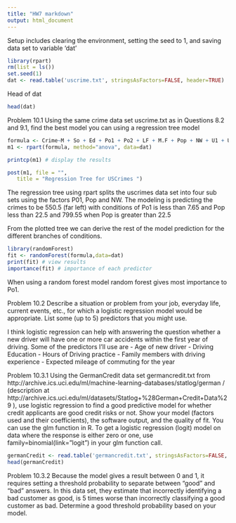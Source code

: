 ```yaml
---
title: "HW7 markdown"
output: html_document
---
```


Setup includes clearing the environment, setting the seed to 1, and saving data set to variable 'dat'

```r
library(rpart)
rm(list = ls())
set.seed(1)
dat <- read.table('uscrime.txt', stringsAsFactors=FALSE, header=TRUE)
```

Head of dat
```r
head(dat)
```

Problem 10.1
Using the same crime data set uscrime.txt as in Questions 8.2 and 9.1, find the best model you can using
a regression tree model
```r
formula <- Crime~M + So + Ed + Po1 + Po2 + LF + M.F + Pop + NW + U1 + U2 + Wealth + Ineq + Prob + Time
m1 <- rpart(formula, method="anova", data=dat)

printcp(m1) # display the results

post(m1, file = "", 
   title = "Regression Tree for USCrimes ")
```

The regression tree using rpart splits the uscrimes data set into four sub sets using the factors P01, Pop and NW. 
The modeling is predicting the crimes to be 550.5 (far left) with conditions of Po1 is less than 7.65 and Pop less than 22.5 and 799.55 when Pop is greater than 22.5

From the plotted tree we can derive the rest of the model prediction for the different branches of conditions.

```r
library(randomForest)
fit <- randomForest(formula,data=dat)
print(fit) # view results 
importance(fit) # importance of each predictor
```

When using a random forest model random forest gives most importance to Po1.

Problem 10.2
Describe a situation or problem from your job, everyday life, current events, etc., for which a logistic regression model would be appropriate. List some (up to 5) predictors that you might use.

I think logistic regression can help with answering the question whether a new driver will have one or more car accidents within the first year of driving.
Some of the predictors I'll use are
- Age of new driver
- Driving Education 
- Hours of Driving practice
- Family members with driving experience
- Expected mileage of commuting for the year


Problem 10.3.1
Using the GermanCredit data set germancredit.txt from http://archive.ics.uci.edu/ml/machine-learning-databases/statlog/german / (description at http://archive.ics.uci.edu/ml/datasets/Statlog+%28German+Credit+Data%29 ), use logistic regression to find a good predictive model for whether credit applicants are good credit risks or not. Show your model (factors used and their coefficients), the software output, and the quality of fit. You can use the glm function in R. To get a logistic regression (logit) model on data where the response is either zero or one, use family=binomial(link=”logit”) in your glm function call.
```r
germanCredit <- read.table('germancredit.txt', stringsAsFactors=FALSE, header=FALSE)
head(germanCredit)
```

Problem 10.3.2
Because the model gives a result between 0 and 1, it requires setting a threshold probability to separate between “good” and “bad” answers. In this data set, they estimate that incorrectly identifying a bad customer as good, is 5 times worse than incorrectly classifying a good customer as bad. Determine a good threshold probability based on your model.

